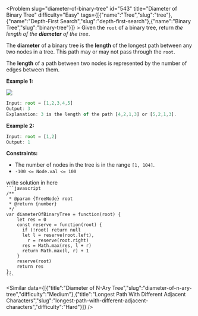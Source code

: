 
<Problem slug="diameter-of-binary-tree" id="543" title="Diameter of Binary Tree" difficulty="Easy" tags={[{"name":"Tree","slug":"tree"},{"name":"Depth-First Search","slug":"depth-first-search"},{"name":"Binary Tree","slug":"binary-tree"}]} >
    Given the `root` of a binary tree, return _the length of the **diameter** of the tree_.

The **diameter** of a binary tree is the **length** of the longest path between any two nodes in a tree. This path may or may not pass through the `root`.

The **length** of a path between two nodes is represented by the number of edges between them.

**Example 1:**

![](https://assets.leetcode.com/uploads/2021/03/06/diamtree.jpg)
```javascript 
Input: root = [1,2,3,4,5]
Output: 3
Explanation: 3 is the length of the path [4,2,1,3] or [5,2,1,3].

```

**Example 2:**

```javascript 
Input: root = [1,2]
Output: 1

```

**Constraints:**

*   The number of nodes in the tree is in the range `[1, 104]`.
*   `-100 <= Node.val <= 100`
</Problem >

<Solution>
write solution in here
</Solution>

<Code>
```javascript
/**
 * @param {TreeNode} root
 * @return {number}
 */
var diameterOfBinaryTree = function(root) {
    let res = 0
    const reserve = function(root) {
      if (!root) return null
      let l = reserve(root.left),
        r = reserve(root.right)
      res = Math.max(res, l + r)
      return Math.max(l, r) + 1
    }
    reserve(root)
    return res
};
```
</Code>

<Similar data={[{"title":"Diameter of N-Ary Tree","slug":"diameter-of-n-ary-tree","difficulty":"Medium"},{"title":"Longest Path With Different Adjacent Characters","slug":"longest-path-with-different-adjacent-characters","difficulty":"Hard"}]} />
